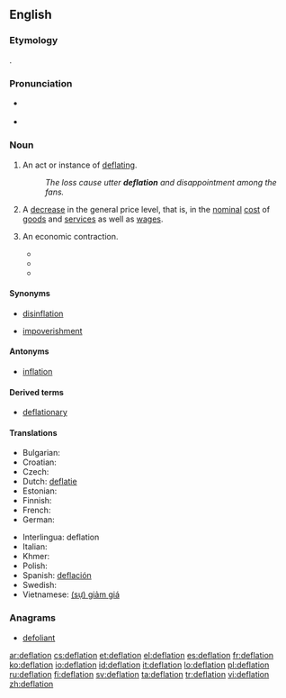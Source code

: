 ==English==
{{wikipedia}}

===Etymology===
{{suffix|deflate|ion}}.

===Pronunciation===
* {{a|UK}} {{IPA|/dɪˈfleɪʃən/}}
* {{rhymes|eɪʃən}}

===Noun===
{{en-noun}}

# An act or instance of [[deflate|deflating]].
#: ''The loss cause utter '''deflation''' and disappointment among the fans.''
# {{economics}} A [[decrease]] in the general price level, that is, in the [[nominal]] [[cost]] of [[goods]] and [[services]] as well as [[wages]].
# {{economics|euphemistic}} An economic contraction.
#* {{quote-news|title=Stans to seek foreign trade|work=Christian Science Monitor|date=March 13|year=1969|passage=Beyond that, there is the hope that '''deflation''' of the US economy which the administration has in mind will, overtime; stem the import flood.}}
#* {{quote-news|title=Unions Hold Key To British Stability|work=Milwaukee Sentinel|date=October 11|year=1976|passage=It also must be acknowledged that Britain's problems won't be solved by an abrupt '''deflation''' of the economy.}}
#* {{quote-news|title=Valley Pipe Dream Wrecked Economy|work=Calgary Herald|date=June 3|year=1978|passage=The great '''deflation''' of the northern economy occurred with the rupturing of the Mackenzie Valley pipe dream.}}

====Synonyms====
* {{sense|decrease in price level}} [[disinflation]]
* {{sense|economic contraction}} [[impoverishment]]

====Antonyms====
* [[inflation]]

====Derived terms====
* [[deflationary]]

====Translations====
{{trans-top|instance of deflating}}
{{trans-mid}}
{{trans-bottom}}
{{trans-top|decrease in the general price level}}
* Bulgarian: {{t+|bg|дефлация|f}}
* Croatian: {{t+|hr|deflacija}}
* Czech: {{t+|cs|deflace|f}}
* Dutch: [[deflatie]]
* Estonian: {{t+|et|deflatsioon}}
* Finnish: {{t+|fi|deflaatio}}
* French: {{t+|fr|déflation|f}}
* German: {{t+|de|Deflation|f}}
{{trans-mid}}
* Interlingua: deflation
* Italian: {{t-|it|deflazione|f}}
* Khmer: {{t-|km|អប្បផរណា|tr=ap pak por ro nar|sc=Khmr}}
* Polish: {{t-|pl|deflacja|f}}
* Spanish: [[deflación]] {{f}}
* Swedish: {{t+|sv|deflation}}
* Vietnamese: [[giảm giá|(sự) giảm giá]]
{{trans-bottom}}
{{trans-top|economic contraction}}
{{trans-mid}}
{{trans-bottom}}

===Anagrams===
* [[defoliant#English|defoliant]]

[[ar:deflation]]
[[cs:deflation]]
[[et:deflation]]
[[el:deflation]]
[[es:deflation]]
[[fr:deflation]]
[[ko:deflation]]
[[io:deflation]]
[[id:deflation]]
[[it:deflation]]
[[lo:deflation]]
[[pl:deflation]]
[[ru:deflation]]
[[fi:deflation]]
[[sv:deflation]]
[[ta:deflation]]
[[tr:deflation]]
[[vi:deflation]]
[[zh:deflation]]